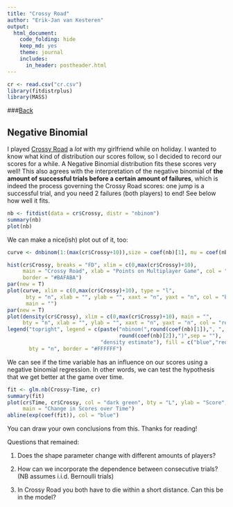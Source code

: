 ```yaml
---
title: "Crossy Road"
author: "Erik-Jan van Kesteren"
output: 
  html_document: 
    code_folding: hide
    keep_md: yes
    theme: journal
    includes:
      in_header: postheader.html
---
```


```r
cr <- read.csv("cr.csv")
library(fitdistrplus)
library(MASS)
```

###[Back](../index.html)

## Negative Binomial

I played [Crossy Road](http://www.crossyroad.com/) a _lot_ with my girlfriend while on holiday. I wanted to know what kind of distribution our scores follow, so I decided to record our scores for a while. A Negative Binomial distribution fits these scores very well! 
This also agrees with the interpretation of the negative binomial of **the amount of
successful trials before a certain amount of failures**, which is indeed the process governing 
the Crossy Road scores: one jump is a successful trial, and you need 2 failures (both players) to end!
See below how well it fits.

```r
nb <- fitdist(data = cr$Crossy, distr = "nbinom")
summary(nb)
plot(nb)
```

We can make a nice(ish) plot out of it, too:

```r

curve <- dnbinom(1:(max(cr$Crossy+10)),size = coef(nb)[1], mu = coef(nb)[2])

hist(cr$Crossy, breaks = "FD", xlim = c(0,max(cr$Crossy)+10), 
     main = "Crossy Road", xlab = "Points on Multiplayer Game", col = "#BAFABA", 
     border = "#BAFABA")
par(new = T)
plot(curve, xlim = c(0,max(cr$Crossy)+10), type = "l",
      bty = "n", xlab = "", ylab = "", xaxt = "n", yaxt = "n", col = "blue", 
      main = "")
par(new = T)
plot(density(cr$Crossy), xlim = c(0,max(cr$Crossy)+10), main = "",
     bty = "n", xlab = "", ylab = "", xaxt = "n", yaxt = "n", col = "red")
legend("topright", legend = c(paste("nbinom(",round(coef(nb)[1]),", ",
                                    round(coef(nb)[2]),")",sep = ""),
                              "density estimate"), fill = c("blue","red"),
       bty = "n", border = "#FFFFFF")
```

We can see if the time variable has an influence on our scores using a negative binomial
regression. In other words, we can test the hypothesis that we get better at the game over time.

```r
fit <- glm.nb(Crossy~Time, cr)
summary(fit)
plot(cr$Time, cr$Crossy, col = "dark green", bty = "L", ylab = "Score", xlab= "Time", 
     main = "Change in Scores over Time")
abline(exp(coef(fit)), col = "blue")
```

You can draw your own conclusions from this. Thanks for reading!

Questions that remained:

1. Does the shape parameter change with different amounts of players?

2. How can we incorporate the dependence between consecutive trials? (NB assumes i.i.d. Bernoulli trials)

3. In Crossy Road you both have to die within a short distance. Can this be in the model?